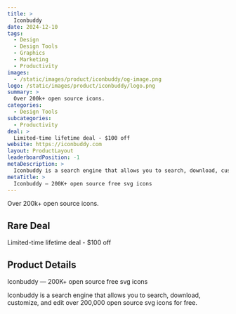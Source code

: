 ```yaml
---
title: >
  Iconbuddy
date: 2024-12-10
tags:
  - Design
  - Design Tools
  - Graphics
  - Marketing
  - Productivity
images:
  - /static/images/product/iconbuddy/og-image.png
logo: /static/images/product/iconbuddy/logo.png
summary: >
  Over 200k+ open source icons.
categories:
  - Design Tools
subcategories:
  - Productivity
deal: >
  Limited-time lifetime deal - $100 off
website: https://iconbuddy.com
layout: ProductLayout
leaderboardPosition: -1
metaDescription: >
  Iconbuddy is a search engine that allows you to search, download, customize, and edit over 200,000 open source svg icons for free.
metaTitle: >
  Iconbuddy — 200K+ open source free svg icons
---
```

Over 200k+ open source icons.

## Rare Deal

Limited-time lifetime deal - $100 off

## Product Details

Iconbuddy — 200K+ open source free svg icons

Iconbuddy is a search engine that allows you to search, download, customize, and edit over 200,000 open source svg icons for free.
